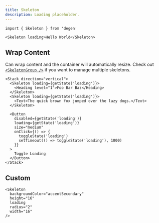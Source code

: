 ```yaml
---
title: Skeleton
description: Loading placeholder.
---
```


```tsx
import { Skeleton } from 'degen'
```

```tsx expand=true live=true
<Skeleton loading>Hello World</Skeleton>
```

## Wrap Content

Can wrap content and the container will automatically resize. Check out [`<SkeletonGroup />`](/components/SkeletonGroup) if you want to manage multiple skeletons.

```tsx live=true
<Stack direction="vertical">
  <Skeleton loading={getState('loading')}>
    <Heading level="1">Foo Bar Baz</Heading>
  </Skeleton>
  <Skeleton loading={getState('loading')}>
    <Text>The quick brown fox jumped over the lazy dogs.</Text>
  </Skeleton>

  <Button
    disabled={getState('loading')}
    loading={getState('loading')}
    size="medium"
    onClick={() => {
      toggleState('loading')
      setTimeout(() => toggleState('loading'), 1000)
    }}
  >
    Toggle Loading
  </Button>
</Stack>
```

## Custom

```tsx live=true
<Skeleton
  backgroundColor="accentSecondary"
  height="16"
  loading
  radius="2"
  width="16"
/>
```
